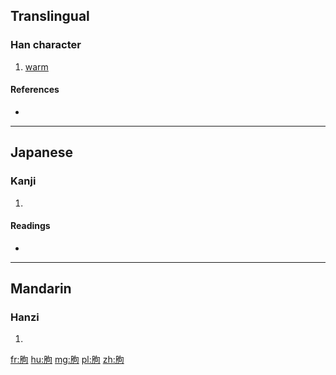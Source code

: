 {{also|胊}}
==Translingual==

===Han character===
{{Han char|rn=74|rad=月|as=05|sn=9|four=7722<sub>0</sub>|canj=月心口 (BPR)}}

# [[warm]]

====References====
* {{Han ref|kx=0505.100|dkj=14353|dj=0883.220|hdz=32062.040|uh=6710|ud=26384|bh=CEFA|bd=52986}}

----

==Japanese==

===Kanji===
{{ja-kanji|grade=|rs=月05}}

# {{defn|lang=ja|sort=月05}}

====Readings====
* {{ja-readings|on=[[きょう]] (kyō), [[く]] (ku)|kun=[[あたたかい]] (atatakai)}}

----

==Mandarin==

===Hanzi===
{{cmn-hanzi|pin=[[qú]] ([[qu2]]), [[tiǎo]] ([[tiao3]])|wg=ch'ü<sup>2</sup>, t'iao<sup>3</sup>}}

# {{defn|lang=cmn|sort=月05}}

[[fr:朐]]
[[hu:朐]]
[[mg:朐]]
[[pl:朐]]
[[zh:朐]]